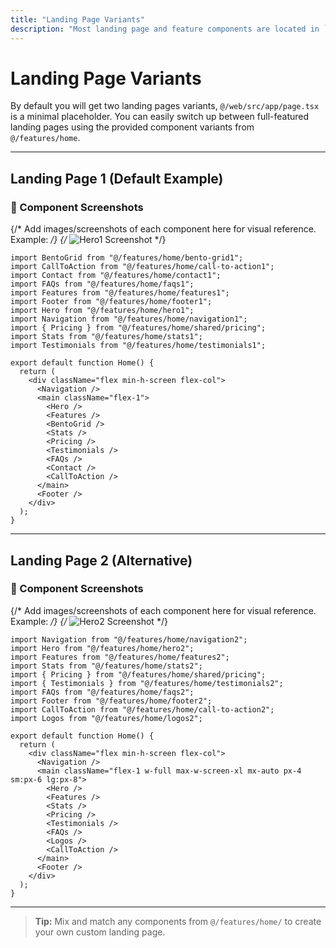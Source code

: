 ```yaml
---
title: "Landing Page Variants"
description: "Most landing page and feature components are located in `@/features`, while general-purpose and UI components are in `ui/`."
---
```


# Landing Page Variants

By default you will get two landing pages variants, `@/web/src/app/page.tsx` is a minimal placeholder. You can easily switch up between full-featured landing pages using the provided component variants from `@/features/home`.

---

## Landing Page 1 (Default Example)

### 📸 Component Screenshots

{/* Add images/screenshots of each component here for visual reference. Example: */}
{/* ![Hero1 Screenshot](/images/frontend/hero1.png) */}

```tsx
import BentoGrid from "@/features/home/bento-grid1";
import CallToAction from "@/features/home/call-to-action1";
import Contact from "@/features/home/contact1";
import FAQs from "@/features/home/faqs1";
import Features from "@/features/home/features1";
import Footer from "@/features/home/footer1";
import Hero from "@/features/home/hero1";
import Navigation from "@/features/home/navigation1";
import { Pricing } from "@/features/home/shared/pricing";
import Stats from "@/features/home/stats1";
import Testimonials from "@/features/home/testimonials1";

export default function Home() {
  return (
    <div className="flex min-h-screen flex-col">
      <Navigation />
      <main className="flex-1">
        <Hero />
        <Features />
        <BentoGrid />
        <Stats />
        <Pricing />
        <Testimonials />
        <FAQs />
        <Contact />
        <CallToAction />
      </main>
      <Footer />
    </div>
  );
}
```

---

## Landing Page 2 (Alternative)

### 📸 Component Screenshots

{/* Add images/screenshots of each component here for visual reference. Example: */}
{/* ![Hero2 Screenshot](/images/frontend/hero2.png) */}

```tsx
import Navigation from "@/features/home/navigation2";
import Hero from "@/features/home/hero2";
import Features from "@/features/home/features2";
import Stats from "@/features/home/stats2";
import { Pricing } from "@/features/home/shared/pricing";
import { Testimonials } from "@/features/home/testimonials2";
import FAQs from "@/features/home/faqs2";
import Footer from "@/features/home/footer2";
import CallToAction from "@/features/home/call-to-action2";
import Logos from "@/features/home/logos2";

export default function Home() {
  return (
    <div className="flex min-h-screen flex-col">
      <Navigation />
      <main className="flex-1 w-full max-w-screen-xl mx-auto px-4 sm:px-6 lg:px-8">
        <Hero />
        <Features />
        <Stats />
        <Pricing />
        <Testimonials />
        <FAQs />
        <Logos />
        <CallToAction />
      </main>
      <Footer />
    </div>
  );
}
```
---

> **Tip:** Mix and match any components from `@/features/home/` to create your own custom landing page.